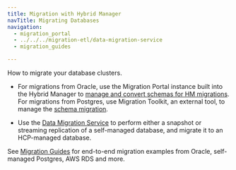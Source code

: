 ```yaml
---
title: Migration with Hybrid Manager
navTitle: Migrating Databases
navigation:
  - migration_portal
  - ../../../migration-etl/data-migration-service
  - migration_guides

---
```


How to migrate your database clusters.

-   For migrations from Oracle, use the Migration Portal instance built into the Hybrid Manager to [manage and convert schemas for HM migrations](migration_portal/hm_schema_migration.mdx). For migrations from Postgres, use Migration Toolkit, an external tool, to manage the [schema migration](../../../migration-etl/data-migration-service/getting_started/prepare_schema.mdx#postgres-to-postgres). 

-   Use the [Data Migration Service](../../../migration-etl/data-migration-service) to perform either a snapshot or streaming replication of a self-managed database, and migrate it to an HCP-managed database. 

See [Migration Guides](migration_guides) for end-to-end migration examples from Oracle, self-managed Postgres, AWS RDS and more.
